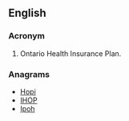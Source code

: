 ==English==
{{wikipedia}}

===Acronym===
{{rfc-header|Acronym}}
{{head|en|acronym}}

# {{label|en|Canada}} Ontario Health Insurance Plan.

===Anagrams===
* [[Hopi#English|Hopi]]
* [[IHOP#English|IHOP]]
* [[Ipoh#English|Ipoh]]